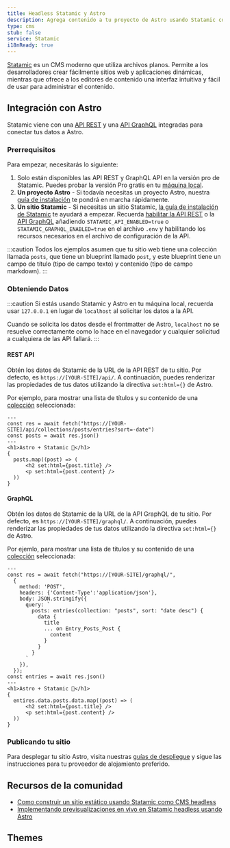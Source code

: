 ```yaml
---
title: Headless Statamic y Astro
description: Agrega contenido a tu proyecto de Astro usando Statamic como CMS
type: cms
stub: false
service: Statamic
i18nReady: true
---
```


[Statamic](https://statamic.com/) es un CMS moderno que utiliza archivos planos. Permite a los desarrolladores crear fácilmente sitios web y aplicaciones dinámicas, mientras que ofrece a los editores de contenido una interfaz intuitiva y fácil de usar para administrar el contenido.

## Integración con Astro

Statamic viene con una [API REST](https://statamic.dev/rest-api) y una [API GraphQL](https://statamic.dev/graphql) integradas para conectar tus datos a Astro.

### Prerrequisitos

Para empezar, necesitarás lo siguiente:

1. Solo están disponibles las API REST y GraphQL API en la versión pro de Statamic. Puedes probar la versión Pro gratis en tu [máquina local](https://statamic.dev/tips/how-to-enable-statamic-pro#trial-mode).
2. **Un proyecto Astro** - Si todavía necesitas un proyecto Astro, nuestra [guía de instalación](/es/install/auto/) te pondrá en marcha rápidamente.
3. **Un sitio Statamic** - Si necesitas un sitio Statamic, [la guía de instalación de Statamic](https://statamic.dev/quick-start-guide) te ayudará a empezar.
Recuerda [habilitar la API REST](https://statamic.dev/rest-api#enable-the-api) o la [API GraphQL](https://statamic.dev/graphql#enable-graphql) añadiendo `STATAMIC_API_ENABLED=true` o `STATAMIC_GRAPHQL_ENABLED=true` en el archivo `.env` y habilitando los recursos necesarios en el archivo de configuración de la API.

:::caution
Todos los ejemplos asumen que tu sitio web tiene una colección llamada `posts`, que tiene un blueprint llamado `post`, y este blueprint tiene un campo de título (tipo de campo texto) y contenido (tipo de campo markdown).
:::

### Obteniendo Datos
:::caution
Si estás usando Statamic y Astro en tu máquina local, recuerda usar `127.0.0.1` en lugar de `localhost` al solicitar los datos a la API.

Cuando se solicita los datos desde el frontmatter de Astro, `localhost` no se resuelve correctamente como lo hace en el navegador y cualquier solicitud a cualquiera de las API fallará.
:::

#### REST API

Obtén los datos de Statamic de la URL de la API REST de tu sitio. Por defecto, es `https://[YOUR-SITE]/api/`. A continuación, puedes renderizar las propiedades de tus datos utilizando la directiva `set:html={}` de Astro. 

Por ejemplo, para mostrar una lista de títulos y su contenido de una [colección](https://statamic.dev/collections) seleccionada:

```astro title="src/pages/index.astro
---
const res = await fetch("https://[YOUR-SITE]/api/collections/posts/entries?sort=-date")
const posts = await res.json()
---
<h1>Astro + Statamic 🚀</h1>
{
  posts.map((post) => (
      <h2 set:html={post.title} />
      <p set:html={post.content} />
  ))
}
```

#### GraphQL

Obtén los datos de Statamic de la URL de la API GraphQL de tu sitio. Por defecto, es `https://[YOUR-SITE]/graphql/`. A continuación, puedes renderizar las propiedades de tus datos utilizando la directiva `set:html={}` de Astro.

Por ejemlo, para mostrar una lista de títulos y su contenido de una [colección](https://statamic.dev/collections) seleccionada:

```astro title="src/pages/index.astro
---
const res = await fetch("https://[YOUR-SITE]/graphql/",
  {
    method: 'POST',
    headers: {'Content-Type':'application/json'},
    body: JSON.stringify({
      query: `
        posts: entries(collection: "posts", sort: "date desc") {
          data {
            title
            ... on Entry_Posts_Post {
              content
            }
          }
        }
      `
    }),
  });
const entries = await res.json()
---
<h1>Astro + Statamic 🚀</h1>
{
  entires.data.posts.data.map((post) => (
      <h2 set:html={post.title} />
      <p set:html={post.content} />
  ))
}
```

### Publicando tu sitio

Para desplegar tu sitio Astro, visita nuestras [guías de despliegue](/es/guides/deploy/) y sigue las instrucciones para tu proveedor de alojamiento preferido.

## Recursos de la comunidad

- [Como construir un sitio estático usando Statamic como CMS headless](https://buddy.works/guides/statamic-rest-api)
- [Implementando previsualizaciones en vivo en Statamic headless usando Astro](https://maciekpalmowski.dev/implementing-live-previews-in-headless-statamic-when-using-astro/)

## Themes

<Grid>
  <Card title="Creek" href="https://astro.build/themes/details/creek/" thumbnail="astro-theme-stone.png"/>
</Grid>
